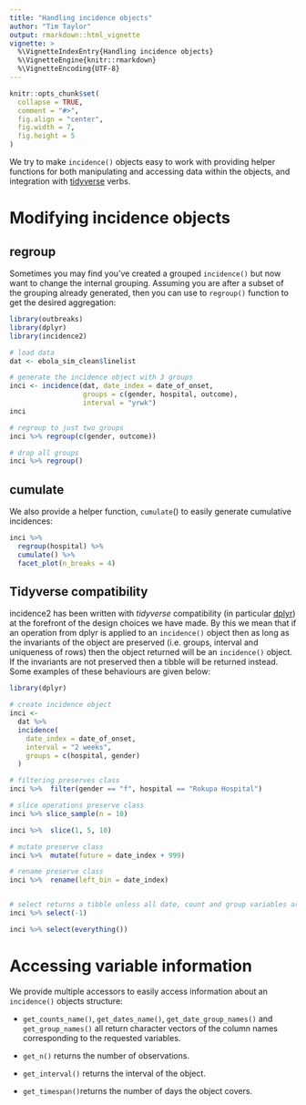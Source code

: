 ```yaml
---
title: "Handling incidence objects"
author: "Tim Taylor"
output: rmarkdown::html_vignette
vignette: >
  %\VignetteIndexEntry{Handling incidence objects}
  %\VignetteEngine{knitr::rmarkdown}
  %\VignetteEncoding{UTF-8}
---
```


```r
knitr::opts_chunk$set(
  collapse = TRUE,
  comment = "#>",
  fig.align = "center",
  fig.width = 7,
  fig.height = 5
)
```

We try to make `incidence()` objects easy to work with providing helper
functions for both manipulating and accessing data within the objects, 
and integration with [tidyverse](https://www.tidyverse.org/) verbs.

# Modifying incidence objects

## regroup
Sometimes you may find you've created a grouped `incidence()` but now want to
change the internal grouping.  Assuming you are after a subset of the grouping
already generated, then you can use to `regroup()` function to get the desired
aggregation:

```r
library(outbreaks)
library(dplyr)
library(incidence2)

# load data
dat <- ebola_sim_clean$linelist

# generate the incidence object with 3 groups
inci <- incidence(dat, date_index = date_of_onset,
                  groups = c(gender, hospital, outcome),
                  interval = "yrwk")
inci

# regroup to just two groups
inci %>% regroup(c(gender, outcome))

# drop all groups
inci %>% regroup()
```

## cumulate
We also provide a helper function, `cumulate`() to easily generate cumulative 
incidences:

```r
inci %>% 
  regroup(hospital) %>% 
  cumulate() %>% 
  facet_plot(n_breaks = 4)
```


## Tidyverse compatibility
incidence2 has been written with *tidyverse* compatibility (in particular 
[dplyr](https://dplyr.tidyverse.org/)) at the forefront of the
design choices we have made.  By this we mean that if an operation from
dplyr is applied to an `incidence()` object then as long as the invariants of
the object are preserved (i.e. groups, interval and uniqueness of rows) then
the object returned will be an `incidence()` object.  If the invariants are
not preserved then a tibble will be returned instead.  Some examples of these
behaviours are given below:

```r
library(dplyr)

# create incidence object
inci <-
  dat %>%
  incidence(
    date_index = date_of_onset,
    interval = "2 weeks",
    groups = c(hospital, gender)
  )

# filtering preserves class
inci %>%  filter(gender == "f", hospital == "Rokupa Hospital")

# slice operations preserve class
inci %>% slice_sample(n = 10)

inci %>%  slice(1, 5, 10)

# mutate preserve class
inci %>%  mutate(future = date_index + 999)

# rename preserve class
inci %>%  rename(left_bin = date_index)


# select returns a tibble unless all date, count and group variables are preserved
inci %>% select(-1)

inci %>% select(everything())

```

# Accessing variable information
We provide multiple accessors to easily access information about an `incidence()`
objects structure:

* `get_counts_name()`, `get_dates_name()`, `get_date_group_names()` and 
  `get_group_names()` all return character vectors of the column names corresponding
  to the requested variables.

* `get_n()` returns the number of observations.

* `get_interval()` returns the interval of the object.

* `get_timespan()`returns the number of days the object covers.




